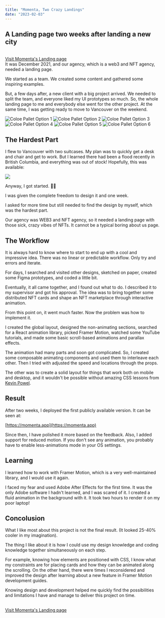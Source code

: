 ```yaml
---
title: "Momenta, Two Crazy Landings"
date: "2023-02-03"
---
```


## A Landing page two weeks after landing a new city



<br/>
<a className="btn-prm" href="https://momenta.app" target="_blank"> Visit Momenta's Landing page</a>
<br/>
It was December 2021, and our agency, which is a web3 and NFT agency, needed a landing page.

We started as a team. We created some content and gathered some inspiring examples.

But, a few days after, a new client with a big project arrived. We needed to split the team, and everyone liked my UI prototypes so much. So, the whole landing page to me and everybody else went for the other project. At the same time, I was getting ready to move to Vancouver on the weekend.

<div className="flex flex-wrap  gap-4 ">
  <img src="/momenta/m1.png" alt="Coloe Pallet Option 1" className="rd-lg w-10" />
  <img src="/momenta/m2.png" alt="Coloe Pallet Option 2" className="rd-lg w-10" />
  <img src="/momenta/m3.png" alt="Coloe Pallet Option 3" className="rd-lg w-10" />
  <img src="/momenta/m4.png" alt="Coloe Pallet Option 4" className="rd-lg w-10" />
  <img src="/momenta/m5.png" alt="Coloe Pallet Option 5" className="rd-lg w-10" />
  <img src="/momenta/m6.png" alt="Coloe Pallet Option 6" className="rd-lg w-10" />
</div>

## The Hardest Part

I flew to Vancouver with two suitcases. My plan was to quickly get a desk and chair and get to work. But I learned there had been a flood recently in British Columbia, and everything was out of stock! Hopefully, this was available:

<img src="/momenta/desk.png" />

Anyway, I got started. 🤷‍♂️

I was given the complete freedom to design it and one week.

I asked for more time but still needed to find the design by myself, which was the hardest part.

Our agency was WEB3 and NFT agency, so it needed a landing page with those sick, crazy vibes of NFTs. It cannot be a typical boring about us page.

## The Workflow

It is always hard to know where to start to end up with a cool and impressive idea. There was no linear or predictable workflow. Only try and errors and iterate.

For days, I searched and visited other designs, sketched on paper, created some Figma prototypes, and coded a little bit.

Eventually, it all came together, and I found out what to do. I described it to my supervisor and got his approval. The idea was to bring together some distributed NFT cards and shape an NFT marketplace through interactive animation.

From this point on, it went much faster. Now the problem was how to implement it.

I created the global layout, designed the non-animating sections, searched for a React animation library, picked Framer Motion, watched some YouTube tutorials, and made some basic scroll-based animations and parallax effects.

The animation had many parts and soon got complicated. So, I created some composable animating components and used them to interleave each other. Then I tried with adjusted the speed and locations through the props.

The other was to create a solid layout for things that work both on mobile and desktop, and it wouldn't be possible without amazing CSS lessons from [Kevin Powel](https://www.youtube.com/user/KepowOb).

## Result

After two weeks, I deployed the first publicly available version. It can be seen at:

[https://momenta.app](https://momenta.app)

Since then, I have polished it more based on the feedback. Also, I added support for reduced motion. If you don't see any animation, you probably have to enable less-animations mode in your OS settings.

## Learning

I learned how to work with Framer Motion, which is a very well-maintained library, and I would use it again.

I faced my fear and used Adobe After Effects for the first time. It was the only Adobe software I hadn't learned, and I was scared of it. I created a fluid animation in the background with it. It took two hours to render it on my poor laptop!

## Concolusion

What I like most about this project is not the final result. (It looked 25-40% cooler in my imagination).

The thing I like about it is how I could use my design knowledge and coding knowledge together simultaneously on each step.

For example, knowing how elements are positioned with CSS, I know what my constraints are for placing cards and how they can be animated along the scrolling.
On the other hand, there were times I reconsidered and improved the design after learning about a new feature in Framer Motion development guides.

Knowing design and development helped me quickly find the possibilities and limitations I have and manage to deliver this project on time.


<br />
<a className="btn-prm" href="https://momenta.app" target="_blank"> Visit Momenta's Landing page</a>
